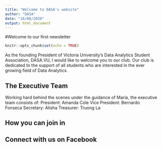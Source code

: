 ```yaml
---
title: "Welcome to DASA's website"
author: "DASA"
date: "16/08/2020"
output: html_document
---
```

#Welcome to our first newsletter
```r
knitr::opts_chunk$set(echo = TRUE)
```
As the founding President of Victoria University's Data Analytics Student Association, DASA.VU, I would like to welcome you to our club. 
Our club is dedicated to the support of all students who are interested in the ever growing field of Data Analytics.


## The Executive Team

 Working hard behind the scenes under the guidance of Maria, the executive team consists of:
 President: Amanda Cole
 Vice President: Bernardo Fonseca
 Secretary: Alisha
 Treasurer: Truong La
 
## How you can join in

Connect with us on Facebook
- 







